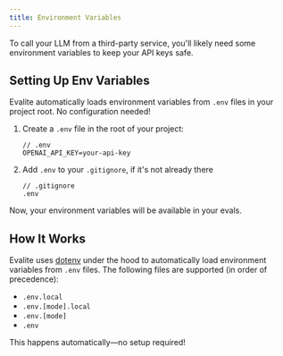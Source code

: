 ```yaml
---
title: Environment Variables
---
```



To call your LLM from a third-party service, you'll likely need some environment variables to keep your API keys safe.

## Setting Up Env Variables

Evalite automatically loads environment variables from `.env` files in your project root. No configuration needed!

<Steps>

1. Create a `.env` file in the root of your project:

   ```
   // .env
   OPENAI_API_KEY=your-api-key
   ```

2. Add `.env` to your `.gitignore`, if it's not already there

   ```
   // .gitignore
   .env
   ```

</Steps>

Now, your environment variables will be available in your evals.

## How It Works

Evalite uses [dotenv](https://www.npmjs.com/package/dotenv) under the hood to automatically load environment variables from `.env` files. The following files are supported (in order of precedence):

- `.env.local`
- `.env.[mode].local`
- `.env.[mode]`
- `.env`

This happens automatically—no setup required!
